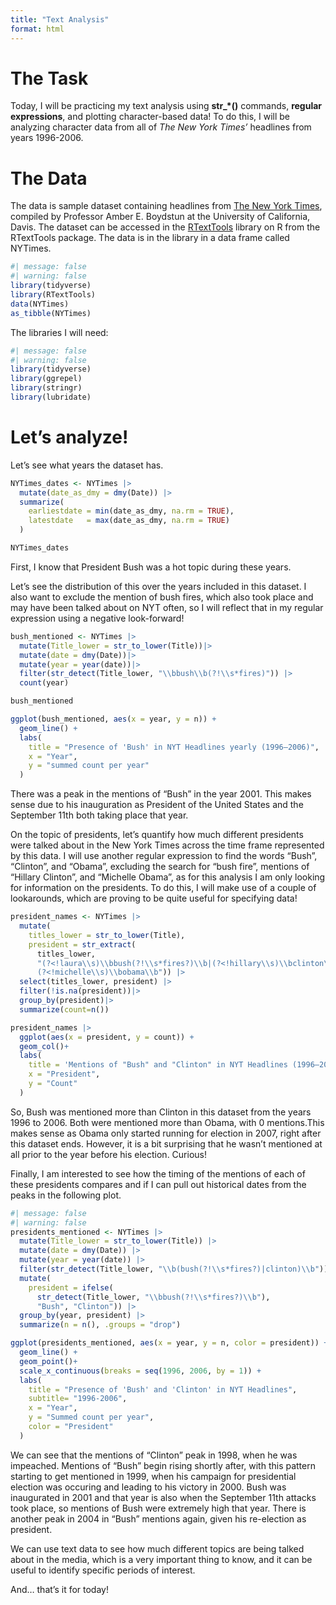 ```yaml
---
title: "Text Analysis"
format: html
---
```


# The Task

Today, I will be practicing my text analysis using **str\_\*()** commands, **regular expressions**, and plotting character-based data! To do this, I will be analyzing character data from all of *The New York Times'* headlines from years 1996-2006.

# The Data

The data is sample dataset containing headlines from [The New York Times](https://www.nytimes.com/), compiled by Professor Amber E. Boydstun at the University of California, Davis. The dataset can be accessed in the [RTextTools](https://www.rdocumentation.org/packages/RTextTools/versions/1.4.3/topics/NYTimes) library on R from the RTextTools package. The data is in the library in a data frame called NYTimes.

```r
#| message: false
#| warning: false
library(tidyverse)
library(RTextTools) 
data(NYTimes)
as_tibble(NYTimes)
```

The libraries I will need:

```r
#| message: false
#| warning: false
library(tidyverse) 
library(ggrepel)
library(stringr)
library(lubridate)
```

# Let's analyze!

Let's see what years the dataset has.

```r
NYTimes_dates <- NYTimes |>
  mutate(date_as_dmy = dmy(Date)) |>
  summarize(
    earliestdate = min(date_as_dmy, na.rm = TRUE),
    latestdate   = max(date_as_dmy, na.rm = TRUE)
  )

NYTimes_dates
```

First, I know that President Bush was a hot topic during these years.

Let's see the distribution of this over the years included in this dataset. I also want to exclude the mention of bush fires, which also took place and may have been talked about on NYT often, so I will reflect that in my regular expression using a negative look-forward!

```r
bush_mentioned <- NYTimes |>
  mutate(Title_lower = str_to_lower(Title))|>
  mutate(date = dmy(Date))|>
  mutate(year = year(date))|>
  filter(str_detect(Title_lower, "\\bbush\\b(?!\\s*fires)")) |>
  count(year)

bush_mentioned

ggplot(bush_mentioned, aes(x = year, y = n)) +
  geom_line() +
  labs(
    title = "Presence of 'Bush' in NYT Headlines yearly (1996–2006)",
    x = "Year",
    y = "summed count per year"
  ) 
```

There was a peak in the mentions of "Bush" in the year 2001. This makes sense due to his inauguration as President of the United States and the September 11th both taking place that year.

On the topic of presidents, let's quantify how much different presidents were talked about in the New York Times across the time frame represented by this data. I will use another regular expression to find the words "Bush", "Clinton", and "Obama", excluding the search for "bush fire", mentions of "Hillary Clinton", and "Michelle Obama", as for this analysis I am only looking for information on the presidents. To do this, I will make use of a couple of lookarounds, which are proving to be quite useful for specifying data!

```r
president_names <- NYTimes |>
  mutate(
    titles_lower = str_to_lower(Title),
    president = str_extract(
      titles_lower,
      "(?<!laura\\s)\\bbush(?!\\s*fires?)\\b|(?<!hillary\\s)\\bclinton\\b|
      (?<!michelle\\s)\\bobama\\b")) |>
  select(titles_lower, president) |>
  filter(!is.na(president))|>
  group_by(president)|>
  summarize(count=n())
```

```r
president_names |>
  ggplot(aes(x = president, y = count)) +
  geom_col()+
  labs(
    title = 'Mentions of "Bush" and "Clinton" in NYT Headlines (1996–2006)',
    x = "President",
    y = "Count"
  ) 
```

So, Bush was mentioned more than Clinton in this dataset from the years 1996 to 2006. Both were mentioned more than Obama, with 0 mentions.This makes sense as Obama only started running for election in 2007, right after this dataset ends. However, it is a bit surprising that he wasn't mentioned at all prior to the year before his election. Curious!

Finally, I am interested to see how the timing of the mentions of each of these presidents compares and if I can pull out historical dates from the peaks in the following plot.

```r
#| message: false
#| warning: false
presidents_mentioned <- NYTimes |>
  mutate(Title_lower = str_to_lower(Title)) |>
  mutate(date = dmy(Date)) |>
  mutate(year = year(date)) |>
  filter(str_detect(Title_lower, "\\b(bush(?!\\s*fires?)|clinton)\\b")) |>
  mutate(
    president = ifelse(
      str_detect(Title_lower, "\\bbush(?!\\s*fires?)\\b"),
      "Bush", "Clinton")) |>
  group_by(year, president) |>
  summarize(n = n(), .groups = "drop")

ggplot(presidents_mentioned, aes(x = year, y = n, color = president)) +
  geom_line() +
  geom_point()+
  scale_x_continuous(breaks = seq(1996, 2006, by = 1)) +
  labs(
    title = "Presence of 'Bush' and 'Clinton' in NYT Headlines",
    subtitle= "1996-2006",
    x = "Year",
    y = "Summed count per year",
    color = "President"
  )
```

We can see that the mentions of "Clinton" peak in 1998, when he was impeached. Mentions of "Bush" begin rising shortly after, with this pattern starting to get mentioned in 1999, when his campaign for presidential election was occuring and leading to his victory in 2000. Bush was inaugurated in 2001 and that year is also when the September 11th attacks took place, so mentions of Bush were extremely high that year. There is another peak in 2004 in "Bush" mentions again, given his re-election as president.

We can use text data to see how much different topics are being talked about in the media, which is a very important thing to know, and it can be useful to identify specific periods of interest.

And... that's it for today!
